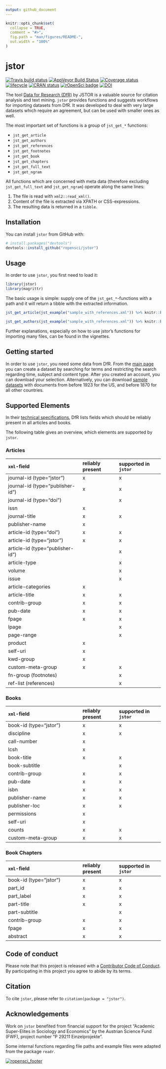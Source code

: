 ```yaml
---
output: github_document
---
```


<!-- README.md is generated from README.Rmd. Please edit that file -->

```r
knitr::opts_chunk$set(
  collapse = TRUE,
  comment = "#>",
  fig.path = "man/figures/README-",
  out.width = "100%"
)
```
# jstor

[![Travis build status](https://travis-ci.org/ropensci/jstor.svg?branch=master)](https://travis-ci.org/ropensci/jstor)
[![AppVeyor Build Status](https://ci.appveyor.com/api/projects/status/github/ropensci/jstor?branch=master&svg=true)](https://ci.appveyor.com/project/ropensci/jstor)
[![Coverage status](https://codecov.io/gh/ropensci/jstor/branch/master/graph/badge.svg)](https://codecov.io/github/ropensci/jstor?branch=master)
[![lifecycle](https://img.shields.io/badge/lifecycle-maturing-blue.svg)](https://www.tidyverse.org/lifecycle/#maturing)
[![CRAN status](http://www.r-pkg.org/badges/version/jstor)](https://cran.r-project.org/package=jstor)
<!---[![CRAN\_Download\_Badge](http://cranlogs.r-pkg.org/badges/jstor)](https://CRAN.R-project.org/package=jstor)--->
[![rOpenSci badge](https://badges.ropensci.org/189_status.svg)](https://github.com/ropensci/onboarding/issues/189)
[![DOI](https://zenodo.org/badge/DOI/10.5281/zenodo.1169862.svg)](https://doi.org/10.5281/zenodo.1169862)
  
The tool [Data for Research (DfR)](http://www.jstor.org/dfr/) by JSTOR is a
valuable source for citation analysis and text mining. `jstor`
provides functions and suggests workflows for importing
datasets from DfR. It was developed to deal with very large datasets which
require an agreement, but can be used with smaller ones as well.

The most important set of functions is a group of `jst_get_*` functions:

- `jst_get_article`
- `jst_get_authors`
- `jst_get_references`
- `jst_get_footnotes`
- `jst_get_book`
- `jst_get_chapters`
- `jst_get_full_text`
- `jst_get_ngram`


All functions which are concerned with meta data (therefore excluding
`jst_get_full_text` and `jst_get_ngram`) operate along the same lines:

1. The file is read with `xml2::read_xml()`.
2. Content of the file is extracted via XPATH or CSS-expressions.
3. The resulting data is returned in a `tibble`.


## Installation

You can install `jstor` from GitHub with:

```r
# install.packages("devtools")
devtools::install_github("ropensci/jstor")
```

## Usage
In order to use `jstor`, you first need to load it:
```r
library(jstor)
library(magrittr)
```

The basic usage is simple: supply one of the `jst_get_*`-functions with a path
and it will return a tibble with the extracted information.
```r
jst_get_article(jst_example("sample_with_references.xml")) %>% knitr::kable()

jst_get_authors(jst_example("sample_with_references.xml")) %>% knitr::kable()
```

Further explanations, especially on how to use jstor's functions for importing
many files, can be found in the vignettes.

## Getting started
In order to use `jstor`, you need some data from DfR. From the
[main page](http://www.jstor.org/dfr/) you can create a dataset by searching for
terms and restricting the search regarding time, subject and content type. After
you created an account, you can download your selection. Alternatively,
you can download 
[sample datasets](http://www.jstor.org/dfr/about/sample-datasets) with documents
from before 1923 for the US, and before 1870 for all other countries. 

## Supported Elements
In their [technical specifications](http://www.jstor.org/dfr/about/technical-specifications), 
DfR lists fields which should be reliably present in all articles and books.

The following table gives an overview, which elements are supported by `jstor`.

### Articles
|`xml`-field                       |reliably present |supported in `jstor`|
|:---------------------------------|:----------------|:-------------------|
|journal-id (type="jstor")         |x                |x                   |
|journal-id (type="publisher-id")  |x                |x                   |
|journal-id (type="doi")           |                 |x                   |
|issn                              |x                |                    |
|journal-title                     |x                |x                   |
|publisher-name                    |x                |                    |
|article-id (type="doi")           |x                |x                   |
|article-id (type="jstor")         |x                |x                   |
|article-id (type="publisher-id")  |                 |x                   |
|article-type                      |                 |x                   |
|volume                            |                 |x                   |
|issue                             |                 |x                   |
|article-categories                |x                |                    |
|article-title                     |x                |x                   |
|contrib-group                     |x                |x                   |
|pub-date                          |x                |x                   |
|fpage                             |x                |x                   |
|lpage                             |                 |x                   |
|page-range                        |                 |x                   |
|product                           |x                |                    |
|self-uri                          |x                |                    |
|kwd-group                         |x                |                    |
|custom-meta-group                 |x                |x                   |
|fn-group (footnotes)              |                 |x                   |
|ref-list (references)             |                 |x                   |



### Books
|`xml`-field                       |reliably present |supported in `jstor`|
|:---------------------------------|:----------------|:-------------------|
|book-id (type="jstor")            |x                |x                   |
|discipline                        |x                |x                   |
|call-number                       |x                |                    |
|lcsh                              |x                |                    |
|book-title                        |x                |x                   |
|book-subtitle                     |                 |x                   |
|contrib-group                     |x                |x                   |
|pub-date                          |x                |x                   |
|isbn                              |x                |x                   |
|publisher-name                    |x                |x                   |
|publisher-loc                     |x                |x                   |
|permissions                       |x                |                    |
|self-uri                          |x                |                    |
|counts                            |x                |x                   |
|custom-meta-group                 |x                |x                   |


### Book Chapters
|`xml`-field                       |reliably present |supported in `jstor`|
|:---------------------------------|:----------------|:-------------------|
|book-id (type="jstor")            |x                |x                   |
|part_id                           |x                |x                   |
|part_label                        |x                |x                   |
|part-title                        |x                |x                   |
|part-subtitle                     |                 |x                   |
|contrib-group                     |x                |x                   |
|fpage                             |x                |x                   |
|abstract                          |x                |x                   |


## Code of conduct
Please note that this project is released with a 
[Contributor Code of Conduct](CONDUCT.md).
By participating in this project you agree to abide by its terms.

## Citation
To cite `jstor`, please refer to `citation(package = "jstor")`.

## Acknowledgements
Work on `jstor` benefited from financial support for the project "Academic
Super-Elites in Sociology and Economics" by the Austrian Science Fund (FWF), 
project number "P 29211 Einzelprojekte".

Some internal functions regarding file paths and example files were adapted from
the package `readr`.

[![ropensci_footer](https://ropensci.org/public_images/ropensci_footer.png)](https://ropensci.org)

